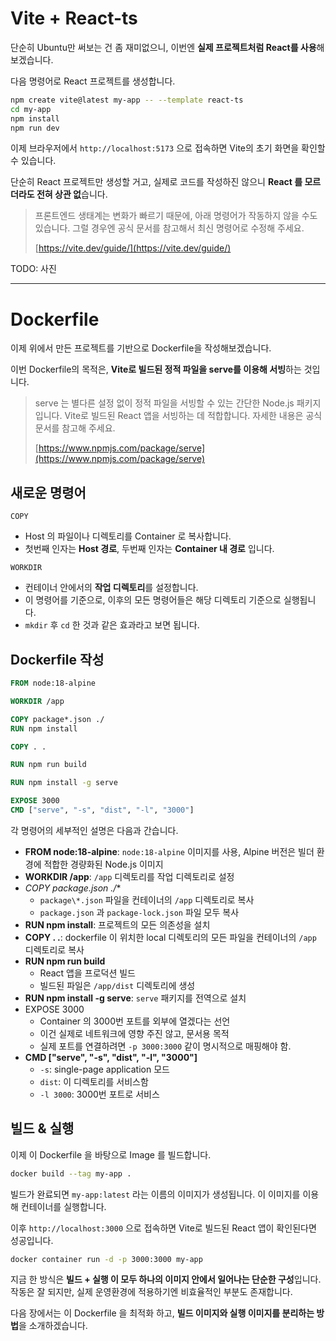 # Vite + React-ts

단순히 Ubuntu만 써보는 건 좀 재미없으니, 이번엔 **실제 프로젝트처럼 React를 사용**해 보겠습니다.

다음 명령어로 React 프로젝트를 생성합니다.

```bash
npm create vite@latest my-app -- --template react-ts
cd my-app
npm install
npm run dev
```

이제 브라우저에서 `http://localhost:5173` 으로 접속하면 Vite의 초기 화면을 확인할 수 있습니다.

단순히 React 프로젝트만 생성할 거고, 실제로 코드를 작성하진 않으니 **React 를 모르더라도 전혀 상관 없**습니다.

> 프론트엔드 생태계는 변화가 빠르기 때문에, 아래 명령어가 작동하지 않을 수도 있습니다. 그럴 경우엔 공식 문서를 참고해서 최신 명령어로 수정해 주세요.
>
> [https://vite.dev/guide/](https://vite.dev/guide/)


TODO: 사진

***

# Dockerfile

이제 위에서 만든 프로젝트를 기반으로 Dockerfile을 작성해보겠습니다.

이번 Dockerfile의 목적은, **Vite로 빌드된 정적 파일을 serve를 이용해 서빙**하는 것입니다.

> serve 는 별다른 설정 없이 정적 파일을 서빙할 수 있는 간단한 Node.js 패키지입니다. Vite로 빌드된 React 앱을 서빙하는 데 적합합니다. 자세한 내용은 공식문서를 참고해 주세요.
>
> [https://www.npmjs.com/package/serve](https://www.npmjs.com/package/serve)


## 새로운 명령어

`COPY`
* Host 의 파일이나 디렉토리를 Container 로 복사합니다.
* 첫번째 인자는 **Host 경로**, 두번째 인자는 **Container 내 경로** 입니다.

`WORKDIR`
* 컨테이너 안에서의 **작업 디렉토리**를 설정합니다.
* 이 명령어를 기준으로, 이후의 모든 명령어들은 해당 디렉토리 기준으로 실행됩니다.
* `mkdir` 후 `cd` 한 것과 같은 효과라고 보면 됩니다.

## Dockerfile 작성

```dockerfile
FROM node:18-alpine

WORKDIR /app

COPY package*.json ./
RUN npm install

COPY . .

RUN npm run build

RUN npm install -g serve

EXPOSE 3000
CMD ["serve", "-s", "dist", "-l", "3000"]
```

각 명령어의 세부적인 설명은 다음과 간습니다.

* **FROM node:18-alpine**: `node:18-alpine` 이미지를 사용, Alpine 버전은 빌더 환경에 적합한 경량화된 Node.js 이미지
* **WORKDIR /app**: `/app` 디렉토리를 작업 디렉토리로 설정
* **COPY package*.json ./**
    * `package\*.json` 파일을 컨테이너의 `/app` 디렉토리로 복사
    * `package.json` 과 `package-lock.json` 파일 모두 복사
* **RUN npm install**: 프로젝트의 모든 의존성을 설치
* **COPY . .**: dockerfile 이 위치한 local 디렉토리의 모든 파일을 컨테이너의 `/app` 디렉토리로 복사
* **RUN npm run build**
    * React 앱을 프로덕션 빌드
    * 빌드된 파일은 `/app/dist` 디렉토리에 생성
* **RUN npm install -g serve**: `serve` 패키지를 전역으로 설치
* EXPOSE 3000
    * Container 의 3000번 포트를 외부에 열겠다는 선언
    * 이건 실제로 네트워크에 영향 주진 않고, 문서용 목적
    * 실제 포트를 연결하려면 `-p 3000:3000` 같이 명시적으로 매핑해야 함.
* **CMD ["serve", "-s", "dist", "-l", "3000"]**
    * `-s`: single-page application 모드
    * `dist`: 이 디렉토리를 서비스함
    * `-l 3000`: 3000번 포트로 서비스

## 빌드 & 실행

이제 이 Dockerfile 을 바탕으로 Image 를 빌드합니다.

```bash
docker build --tag my-app .
```

빌드가 완료되면 `my-app:latest` 라는 이름의 이미지가 생성됩니다. 이 이미지를 이용해 컨테이너를 실행합니다.

이후 `http://localhost:3000` 으로 접속하면 Vite로 빌드된 React 앱이 확인된다면 성공입니다.

```bash
docker container run -d -p 3000:3000 my-app
```

지금 한 방식은 **빌드 + 실행 이 모두 하나의 이미지 안에서 일어나는 단순한 구성**입니다. 작동은 잘 되지만, 실제 운영환경에 적용하기엔 비효율적인 부분도 존재합니다.

다음 장에서는 이 Dockerfile 을 최적화 하고, **빌드 이미지와 실행 이미지를 분리하는 방법**을 소개하겠습니다.